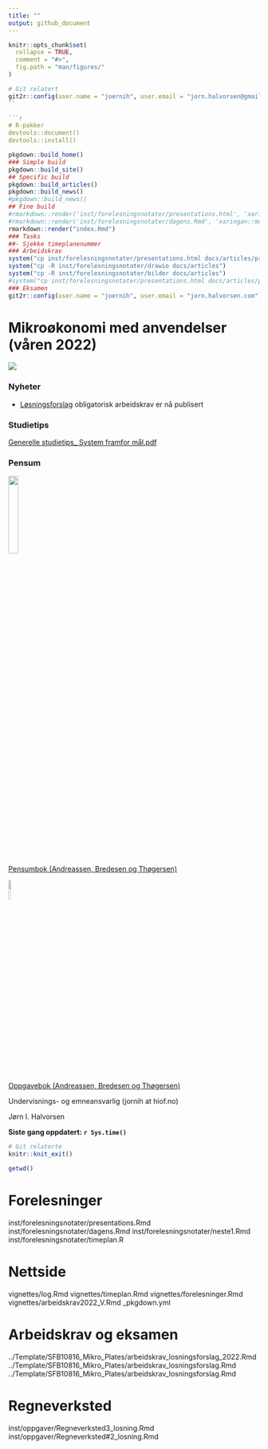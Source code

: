 ```yaml
---
title: ""
output: github_document
---
```


<!-- README.md is generated from README.Rmd. Please edit that file -->

```r
knitr::opts_chunk$set(
  collapse = TRUE,
  comment = "#>",
  fig.path = "man/figures/"
)
```

```r
# Git relatert
git2r::config(user.name = "joernih", user.email = "jorn.halvorsen@gmail.com")
``

```r
# R-pakker
devtools::document()
devtools::install()
```

```r
pkgdown::build_home()
### Simple build
pkgdown::build_site()
## Specific build
pkgdown::build_articles()
pkgdown::build_news()
#pkgdown::build_news()
## Fine build
#rmarkdown::render('inst/forelesningsnotater/presentations.html', 'xaringan::moon_reader')
#rmarkdown::render('inst/forelesningsnotater/dagens.Rmd', 'xaringan::moon_reader')
rmarkdown::render("index.Rmd")
### Tasks
##- Sjekke timeplanenummer
### Arbeidskrav
system("cp inst/forelesningsnotater/presentations.html docs/articles/presentations.html")
system("cp -R inst/forelesningsnotater/drawio docs/articles")
system("cp -R inst/forelesningsnotater/bilder docs/articles")
#system("cp inst/forelesningsnotater/presentations.html docs/articles/presentations.html")
### Eksamen
git2r::config(user.name = "joernih", user.email = "jorn.halvorsen.com")
```

# Mikroøkonomi med anvendelser (våren 2022)

![](man/figures/abc.jpg)

### Nyheter

- [Løsningsforslag](https://github.com/joernih/SFB10816Mikrooekonomi/blob/main/inst/oppgaver/arbeidskrav_2022_losning.pdf) obligatorisk arbeidskrav er nå publisert	

### Studietips

[Generelle studietips_ System framfor mål.pdf](https://github.com/joernih/SFB10816Mikrooekonomi/blob/main/inst/systemvsmaal.pdf)

### Pensum

![](man/figures/pensum.jpg){width=20%}
<br>
[Pensumbok (Andreassen, Bredesen og Thøgersen)](https://www.cappelendammundervisning.no/_innforing-i-mikrookonomi-9788202640521)
<br>

![](man/figures/oppgaver.jpg){width=10%}

[Oppgavebok (Andreassen, Bredesen og Thøgersen)](https://www.cappelendammundervisning.no/_innforing-i-mikrookonomi-ovingsoppgaver-med-losningsforslag-9788202656485)
<br>

Undervisnings- og emneansvarlig (jornih at hiof.no)

Jørn I. Halvorsen

**Siste gang oppdatert: `r Sys.time()`**

```r
# Git relaterte
knitr::knit_exit()
```

```r
getwd()
```

# Forelesninger
inst/forelesningsnotater/presentations.Rmd
inst/forelesningsnotater/dagens.Rmd
inst/forelesningsnotater/neste1.Rmd
inst/forelesningsnotater/timeplan.R

# Nettside
vignettes/log.Rmd
vignettes/timeplan.Rmd
vignettes/forelesninger.Rmd
vignettes/arbeidskrav2022_V.Rmd
_pkgdown.yml

# Arbeidskrav og eksamen
../Template/SFB10816_Mikro_Plates/arbeidskrav_losningsforslag_2022.Rmd
../Template/SFB10816_Mikro_Plates/arbeidskrav_losningsforslag.Rmd
../Template/SFB10816_Mikro_Plates/arbeidskrav_losningsforslag.Rmd

# Regneverksted
inst/oppgaver/Regneverksted3_losning.Rmd
inst/oppgaver/Regneverksted#2_losning.Rmd
